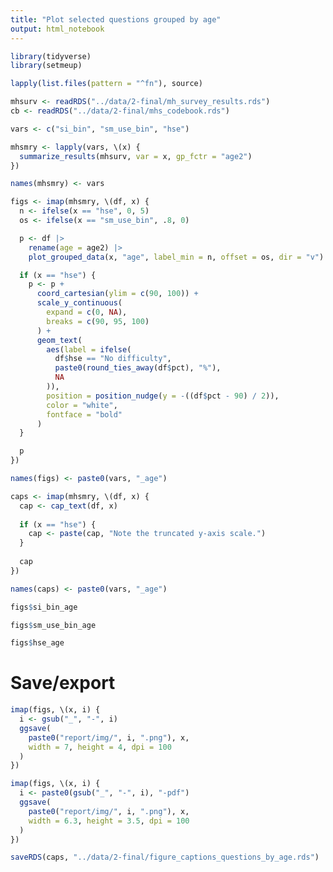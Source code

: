 ```yaml
---
title: "Plot selected questions grouped by age"
output: html_notebook
---
```


```r
library(tidyverse)
library(setmeup)
```

```r
lapply(list.files(pattern = "^fn"), source)
```

```r
mhsurv <- readRDS("../data/2-final/mh_survey_results.rds")
cb <- readRDS("../data/2-final/mhs_codebook.rds")
```

```r
vars <- c("si_bin", "sm_use_bin", "hse")

mhsmry <- lapply(vars, \(x) {
  summarize_results(mhsurv, var = x, gp_fctr = "age2")
})

names(mhsmry) <- vars
```

```r
figs <- imap(mhsmry, \(df, x) {
  n <- ifelse(x == "hse", 0, 5)
  os <- ifelse(x == "sm_use_bin", .8, 0)

  p <- df |>
    rename(age = age2) |>
    plot_grouped_data(x, "age", label_min = n, offset = os, dir = "v")

  if (x == "hse") {
    p <- p +
      coord_cartesian(ylim = c(90, 100)) +
      scale_y_continuous(
        expand = c(0, NA),
        breaks = c(90, 95, 100)
      ) +
      geom_text(
        aes(label = ifelse(
          df$hse == "No difficulty",
          paste0(round_ties_away(df$pct), "%"),
          NA
        )),
        position = position_nudge(y = -((df$pct - 90) / 2)),
        color = "white",
        fontface = "bold"
      )
  }

  p
})

names(figs) <- paste0(vars, "_age")

caps <- imap(mhsmry, \(df, x) {
  cap <- cap_text(df, x)
  
  if (x == "hse") {
    cap <- paste(cap, "Note the truncated y-axis scale.")
  }
  
  cap
})

names(caps) <- paste0(vars, "_age")
```

```r
figs$si_bin_age
```

```r
figs$sm_use_bin_age
```

```r
figs$hse_age
```

# Save/export

```r
imap(figs, \(x, i) {
  i <- gsub("_", "-", i)
  ggsave(
    paste0("report/img/", i, ".png"), x,
    width = 7, height = 4, dpi = 100
  )
})
```

```r
imap(figs, \(x, i) {
  i <- paste0(gsub("_", "-", i), "-pdf")
  ggsave(
    paste0("report/img/", i, ".png"), x,
    width = 6.3, height = 3.5, dpi = 100
  )
})
```

```r
saveRDS(caps, "../data/2-final/figure_captions_questions_by_age.rds")
```
